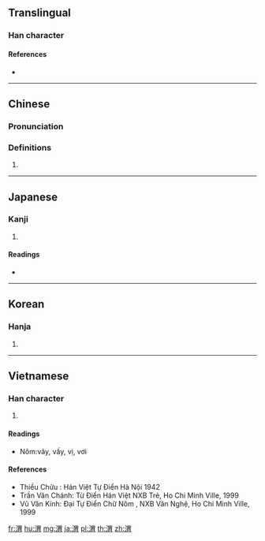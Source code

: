 ==Translingual==

===Han character===
{{Han char|rn=85|rad=水|as=09|sn=12|four=36127|canj=EWB}}

====References====
* {{Han ref|kx=0635.020|dkj=17781|dj=1041.130|hdz=31677.030|uh=6E2D|ud=28205|bh=B4F4|bd=46324}}

----

==Chinese==
{{zh-forms}}

===Pronunciation===
{{zh-pron
|m=wèi
|c=wai6
|h=pfs=
|md=
|mn=
|w=
|mc=y
|oc=y
|cat=
}}

===Definitions===
{{zh-hanzi}}

# {{only used in|渭河||[[Wei River]]|lang=zh}}

----

==Japanese==

===Kanji===
{{ja-kanji|grade=|rs=水09}}

# {{defn|lang=ja|sort=水09}}

====Readings====
* {{ja-readings|on=[[い]] (i)|kun=[[いく]] (iku), [[しく]] (shiku)}}

----

==Korean==

===Hanja===
{{ko-hanja|hangeul=위|eumhun=|rv=wi|mr=wi|y=wi}}

# {{defn|lang=ko|sort=水09}}

----

==Vietnamese==

===Han character===
{{vi-hantu|vị|rs=水09}}

# {{defn|lang=vi|sort=水09}}

====Readings====
* Nôm:vây, vấy, vị, vơi

====References====
* Thiều Chửu : Hán Việt Tự Điển Hà Nội 1942
* Trần Văn Chánh: Từ Điển Hán Việt NXB Trẻ, Ho Chi Minh Ville, 1999
* Vũ Văn Kính: Đại Tự Điển Chữ Nôm , NXB Văn Nghệ, Ho Chi Minh Ville, 1999

[[fr:渭]]
[[hu:渭]]
[[mg:渭]]
[[ja:渭]]
[[pl:渭]]
[[th:渭]]
[[zh:渭]]